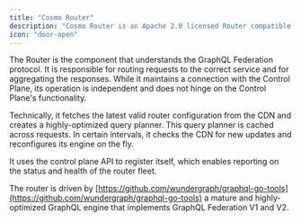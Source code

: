 ---
title: "Cosmo Router"
description: "Cosmo Router is an Apache 2.0 licensed Router compatible with GraphQL Federation v1 & v2. The Router is implemented in Golang with a focus on performance, maintainability."
icon: "door-open"
---

The Router is the component that understands the GraphQL Federation protocol. It is responsible for routing requests to the correct service and for aggregating the responses. While it maintains a connection with the Control Plane, its operation is independent and does not hinge on the Control Plane's functionality.

Technically, it fetches the latest valid router configuration from the CDN and creates a highly-optimized query planner. This query planner is cached across requests. In certain intervals, it checks the CDN for new updates and reconfigures its engine on the fly.

It uses the control plane API to register itself, which enables reporting on the status and health of the router fleet.

The router is driven by [https://github.com/wundergraph/graphql-go-tools](https://github.com/wundergraph/graphql-go-tools) a mature and highly-optimized GraphQL engine that implements GraphQL Federation V1 and V2.

